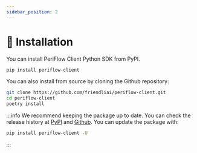 ```yaml
---
sidebar_position: 2
---
```


# 💾 Installation

You can install PeriFlow Client Python SDK from PyPI.

```bash
pip install periflow-client
```

You can also install from source by cloning the Github repository:

```bash
git clone https://github.com/friendliai/periflow-client.git
cd periflow-client
poetry install
```

:::info
We recommend keeping the package up to date. You can check the release history at [PyPI](https://pypi.org/project/periflow-client/#history) and [Github](https://github.com/friendliai/periflow-client/releases).
You can update the package with:

```bash
pip install periflow-client -U
```
:::
